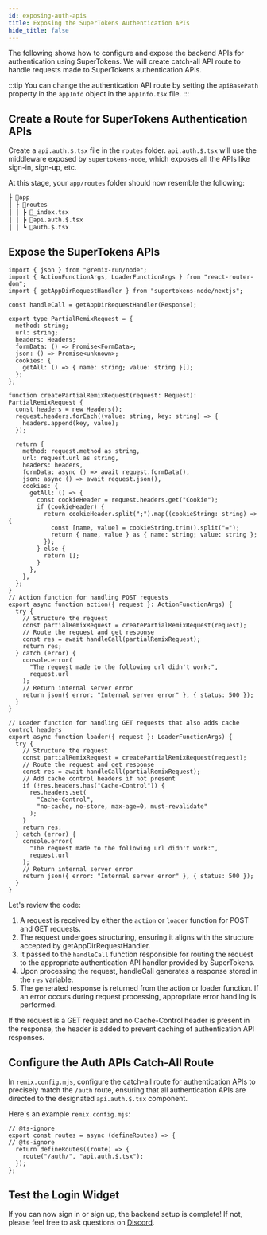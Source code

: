 ```yaml
---
id: exposing-auth-apis
title: Exposing the SuperTokens Authentication APIs
hide_title: false
---
```


<!-- COPY DOCS -->
<!-- ./thirdpartyemailpassword/remix/exposing-auth-apis.mdx -->

The following shows how to configure and expose the backend APIs for authentication using SuperTokens. We will create catch-all API route to handle requests made to SuperTokens authentication APIs.

:::tip
You can change the authentication API route by setting the `apiBasePath` property in the `appInfo` object in the `appInfo.tsx` file.
:::

## Create a Route for SuperTokens Authentication APIs

Create a `api.auth.$.tsx` file in the `routes` folder. `api.auth.$.tsx` will use the middleware exposed by `supertokens-node`, which exposes all the APIs like sign-in, sign-up, etc.

At this stage, your `app/routes` folder should now resemble the following:

```bash
┣ 📂app
┃ ┣ 📂routes
┃ ┃ ┣ 📜_index.tsx
┃ ┃ ┣ 📜api.auth.$.tsx
┃ ┃ ┗ 📜auth.$.tsx
```

## Expose the SuperTokens APIs

```tsx title="/app/routes/api/auth/$.tsx"
import { json } from "@remix-run/node";
import { ActionFunctionArgs, LoaderFunctionArgs } from "react-router-dom";
import { getAppDirRequestHandler } from "supertokens-node/nextjs";

const handleCall = getAppDirRequestHandler(Response);

export type PartialRemixRequest = {
  method: string;
  url: string;
  headers: Headers;
  formData: () => Promise<FormData>;
  json: () => Promise<unknown>;
  cookies: {
    getAll: () => { name: string; value: string }[];
  };
};

function createPartialRemixRequest(request: Request): PartialRemixRequest {
  const headers = new Headers();
  request.headers.forEach((value: string, key: string) => { 
    headers.append(key, value);
  });

  return {
    method: request.method as string,
    url: request.url as string,
    headers: headers,
    formData: async () => await request.formData(),
    json: async () => await request.json(),
    cookies: {
      getAll: () => {
        const cookieHeader = request.headers.get("Cookie");
        if (cookieHeader) {
          return cookieHeader.split(";").map((cookieString: string) => {
            const [name, value] = cookieString.trim().split("=");
            return { name, value } as { name: string; value: string };
          });
        } else {
          return [];
        }
      },
    },
  };
}
// Action function for handling POST requests
export async function action({ request }: ActionFunctionArgs) {
  try {
    // Structure the request
    const partialRemixRequest = createPartialRemixRequest(request);
    // Route the request and get response
    const res = await handleCall(partialRemixRequest);
    return res;
  } catch (error) {
    console.error(
      "The request made to the following url didn't work:",
      request.url
    );
    // Return internal server error
    return json({ error: "Internal server error" }, { status: 500 });
  }
}

// Loader function for handling GET requests that also adds cache control headers
export async function loader({ request }: LoaderFunctionArgs) {
  try {
    // Structure the request
    const partialRemixRequest = createPartialRemixRequest(request);
    // Route the request and get response
    const res = await handleCall(partialRemixRequest);
    // Add cache control headers if not present
    if (!res.headers.has("Cache-Control")) {
      res.headers.set(
        "Cache-Control",
        "no-cache, no-store, max-age=0, must-revalidate"
      );
    }
    return res;
  } catch (error) {
    console.error(
      "The request made to the following url didn't work:",
      request.url
    );
    // Return internal server error
    return json({ error: "Internal server error" }, { status: 500 });
  }
}
```

Let's review the code:

1. A request is received by either the `action` or `loader` function for POST and GET requests.
2. The request undergoes structuring, ensuring it aligns with the structure accepted by getAppDirRequestHandler.
3. It passed to the `handleCall` function responsible for routing the request to the appropriate authentication API handler provided by SuperTokens.
4. Upon processing the request, handleCall generates a response stored in the `res` variable.
5. The generated response is returned from the action or loader function. If an error occurs during request processing, appropriate error handling is performed.

If the request is a GET request and no Cache-Control header is present in the response, the header is added to prevent caching of authentication API responses.

## Configure the Auth APIs Catch-All Route

In `remix.config.mjs`, configure the catch-all route for authentication APIs to precisely match the `/auth` route, ensuring that all authentication APIs are directed to the designated `api.auth.$.tsx` component.

Here's an example `remix.config.mjs`:

```tsx title="/app/routes/api/remix.config.mjs"
// @ts-ignore 
export const routes = async (defineRoutes) => {
// @ts-ignore 
  return defineRoutes((route) => {
    route("/auth/", "api.auth.$.tsx");
  });
};
```

## Test the Login Widget

If you can now sign in or sign up, the backend setup is complete! If not, please feel free to ask questions on [Discord](https://supertokens.com/discord).
